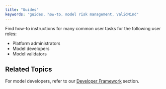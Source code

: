 ```yaml
---
title: "Guides"
keywords: "guides, how-to, model risk management, ValidMind"
---
```


Find how-to instructions for many common user tasks for the following user roles: 

- Platform administrators
- Model developers
- Model validators

## Related Topics

For model developers, refer to our [Developer Framework](get-started-developer-framework.qmd) section.